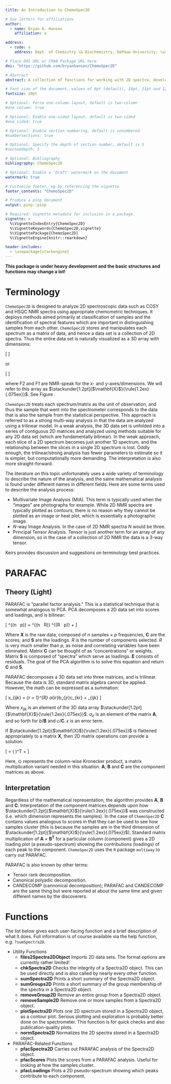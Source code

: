 ```yaml
---
title: An Introduction to ChemoSpec2D

# Use letters for affiliations
author:
  - name: Bryan A. Hanson
    affiliation: a

address:
  - code: a
    address: Dept. of Chemistry \& Biochemistry, DePauw University; \url{hanson@depauw.edu}

# Place DOI URL or CRAN Package URL here
doi: "https://github.com/bryanhanson/ChemoSpec2D"

# Abstract
abstract: A collection of functions for working with 2D spectra, developed with NMR in mind, but other types of 2D spectroscopy may also be analyzed. ChemoSpec2D takes many of its cues from ChemoSpec and tries to create consistent graphical output and be very user friendly.  Tools to plot 2D spectra and carry out PARAFAC are the main features.

# Font size of the document, values of 9pt (default), 10pt, 11pt and 12pt
fontsize: 10pt

# Optional: Force one-column layout, default is two-column
#one_column: true

# Optional: Enable one-sided layout, default is two-sided
#one_sided: true

# Optional: Enable section numbering, default is unnumbered
#numbersections: true

# Optional: Specify the depth of section number, default is 5
#secnumdepth: 5

# Optional: Bibliography
bibliography: ChemoSpec2D

# Optional: Enable a 'Draft' watermark on the document
watermark: true

# Customize footer, eg by referencing the vignette
footer_contents: "ChemoSpec2D"

# Produce a pinp document
output: pinp::pinp

# Required: Vignette metadata for inclusion in a package.
vignette: >
  %\VignetteIndexEntry{ChemoSpec2D}
  %\VignetteKeywords{ChemoSpec2D,vignette}
  %\VignettePackage{ChemoSpec2D}
  %\VignetteEngine{knitr::rmarkdown}

header-includes:
  - \usepackage{stackengine}
---
```


 <!-- \newcommand{\ubar}[1]{\text{\b{$#1$}}} -->
\newcommand\ubar[1]{\stackunder[1.2pt]{$#1$}{\rule{1.2ex}{.075ex}}}

**This package is under heavy development and the basic structures and functions may change a lot!**

# Terminology

`ChemoSpec2D` is designed to analyze 2D spectroscopic data such as COSY and HSQC NMR spectra using appropriate chemometric techniques.  It deploys methods aimed primarily at classification of samples and the identification of spectral features which are important in distinguishing samples from each other.  `ChemoSpec2D` stores and manipulates each spectrum as a matrix of data, and hence a data set is a collection of 2D spectra.  Thus the entire data set is naturally visualized as a 3D array with dimensions:

\[
\mathrm{F2} \times \mathrm{F1} \times \mathrm{no. \ samples}
\]

or

\[
\mathrm{2D \ Spectrum} \times \mathrm{no. \ samples}
\]

where F2 and F1 are NMR-speak for the x- and y-axes/dimensions.  We will refer to this array as $\ubar{\mathbf{X}}$.  See Figure \ref{3Darray}.

\begin{figure}
\begin{center}
  \includegraphics[scale = 0.6]{3Darray.pdf}
  \caption{\label{3Darray}Configuration of data array $\ubar{\mathbf{X}}$. $I$, $J$ and $K$ are array indices; F2 and F1 are standard terms for NMR dimensions.}
\end{center}
\end{figure}

`ChemoSpec2D` treats each spectrum/matrix as the unit of observation, and thus the sample that went into the spectrometer corresponds to the data that is also the sample from the statistical perspective.  This approach is referred to as a *strong* multi-way analysis in that the data are analyzed using a trilinear model. In a weak analysis, the 3D data set is unfolded into a series of contiguous 2D matrices and analyzed using methods suitable for any 2D data set (which are fundamentally bilinear).\cite{Huang2003}  In the weak approach, each slice of a 2D spectrum becomes just another 1D spectrum, and the relationship between the slices in a single 2D spectrum is lost.  Oddly enough, the trilinear/strong analysis has fewer parameters to estimate so it is simpler, but computationally more demanding.  The interpretation is also more straight-forward.

The literature on this topic unfortunately uses a wide variety of terminology to describe the nature of the analysis, and the same mathematical analysis is found under different names in different fields.  Here are some terms used to describe the analysis process:

* Multivariate Image Analysis (MIA).  This term is typically used when the "images" are photographs for example.  While 2D NMR spectra are typically plotted as contours, there is no reason why they cannot be plotted as an image or heat plot, which is essentially a photographic image.
* $N$-way Image Analysis.  In the case of 2D NMR spectra $N$ would be three.
* Principal Tensor Analysis.  Tensor is just another term for an array of any dimension, so in the case of a collection of 2D NMR the data is a 3-way tensor.

Keirs provides discussion and suggestions on terminology best practices.\cite{Kiers2000}

# PARAFAC

## Theory (Light)

PARAFAC is "parallel factor analysis."  This is a statistical technique that is somewhat analogous to PCA.  PCA decomposes a 2D data set into scores and loadings, and is bilinear:

\[
\mathbf{X}^{(n \ \times \ p)} = \mathbf{C}^{(n \ \times \ R)} \times \mathbf{S}^{(R \ \times \ p)} + \mathbf{E}
\]

Where $\mathbf{X}$ is the raw data, composed of $n$ samples $\times$ $p$ frequencies, $\mathbf{C}$ are the scores, and $\mathbf{S}$ are the loadings.  $R$ is the number of components selected.  $R$ is very much smaller than $p$, as noise and correlating variables have been eliminated.  Matrix $\mathbf{C}$ can be thought of as "concentrations" or weights.  Matrix $\mathbf{S}$ is composed of "spectra" which serve as loadings.  $\mathbf{E}$ consists of residuals.  The goal of the PCA algorithm is to solve this equation and return $\mathbf{C}$ and $\mathbf{S}$.

PARAFAC decomposes a 3D data set into three matrices, and is trilinear.  Because the data is 3D, standard matrix algebra cannot be applied.  However, the math can be expressed as a summation:

\[
x_{ijk} = \sum_{r = 1}^{R} a_{ir}b_{jr}c_{kr} + \epsilon_{ijk}
\]

Where $x_{ijk}$ is an element of the 3D data array $\ubar{\mathbf{X}}$. $a_{ir}$ is an element of the matrix $\mathbf{A}$, and so forth for $b$/$\mathbf{B}$ and $c$/$\mathbf{C}$.  $\epsilon$ is an error term.

If $\ubar{\mathbf{X}}$ is flattened appropriately to a matrix $\mathbf{X}$, then 2D matrix operations *can* provide a solution:

\[
\mathbf{X} = \mathbf{A}(\mathbf{C} \odot \mathbf{B})^T + \mathbf{E}
\]

Here, $\odot$ represents the column-wise Kronecker product, a matrix multiplication variant needed in this situation.  $\mathbf{A}$, $\mathbf{B}$ and $\mathbf{C}$ are the component matrices as above.\cite{Bro2003b}

## Interpretation

Regardless of the mathematical representation, the algorithm provides $\mathbf{A}$, $\mathbf{B}$ and $\mathbf{C}$.  Interpretation of the component matrices depends upon how $\ubar{\mathbf{X}}$ was constructed (i.e. which dimension represents the samples).  In the case of `ChemoSpec2D` $\mathbf{C}$ contains values analogous to scores in that they can be used to see how samples cluster (this is because the samples are in the third dimension of $\ubar{\mathbf{X}}$).  Standard matrix multiplication of $\mathbf{A} \ \times \ \mathbf{B^T}$ for a particular column (component) gives a 2D loading plot (a pseudo-spectrum) showing the contributions (loadings) of each peak to the component. `ChemoSpec2D` uses the `R` package `multiway` to carry out PARAFAC.\cite{Helwig2017}

PARAFAC is also known by other terms:

* Tensor rank decomposition.
* Canonical polyadic decomposition.
* CANDECOMP (cannonical decomposition); PARAFAC and CANDECOMP are the same thing but were reported at about the same time and given different names by the discoverers.


# Functions

The list below gives each user-facing function and a brief description of what it does.  Full information is of course available via the help function, e.g. `?sumSpectra2D`.

* Utility Functions
    * **files2Spectra2DObject** Imports 2D data sets.  The format options are currently rather limited!
    * **chkSpectra2D** Checks the integrity of a Spectra2D object.  This can be used directly and is also called by nearly every other function.
    * **sumSpectra2D** Prints a short summary of the Spectra2D object.
    * **sumGroups2D** Prints a short summary of the group membership of the spectra in a Spectra2D object.
    * **removeGroup2D** Remove an entire group from a Spectra2D object.
    * **removeSample2D** Remove one or more samples from a Spectra2D object.
    * **plotSpectra2D** Plots one 2D spectrum stored in a Spectra2D object, as a contour plot.  Serious plotting and exploration is probably better done on the spectrometer.  This function is for quick checks and also publication-quality plots.
    * **normSpectra2D** Normalizes the 2D spectra stored in a Spectra2D object.
* PARAFAC-Related Functions
    * **pfacSpectra2D** Carries out PARAFAC analysis of the Spectra2D object.
    * **pfacScores**  Plots the scores from a PARAFAC analysis.  Useful for looking at how the samples cluster.
    * **pfacLoadings** Plots a 2D pseudo-spectrum showing which peaks contribute to each component.

<!-- local tweak to the pnasbreak command -->
\renewcommand{\pnasbreak}{\begin{strip}\vskip0pt\end{strip}}

\phantom{xxx} <!-- if this isn't here the next para runs in-->
